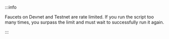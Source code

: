 :::info

Faucets on Devnet and Testnet are rate limited. If you run the script too many times, you
surpass the limit and must wait to successfully run it again.

:::